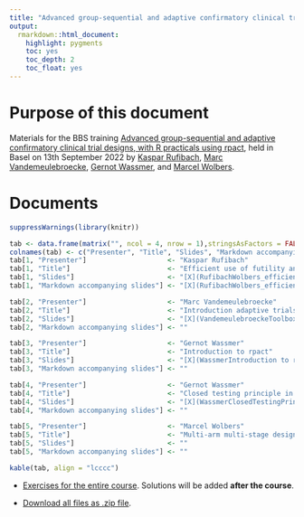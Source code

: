 ```yaml
---
title: "Advanced group-sequential and adaptive confirmatory clinical trial designs, with R practicals using rpact: Efficient use of futility and efficacy interim analyses in group-sequential designs"
output: 
  rmarkdown::html_document:
    highlight: pygments
    toc: yes
    toc_depth: 2
    toc_float: yes
--- 
```


# Purpose of this document

Materials for the BBS training [Advanced group-sequential and adaptive confirmatory clinical trial designs, with R practicals using rpact](https://baselbiometrics.github.io/home/docs/trainings/20220913/agenda.pdf), held in Basel on 13th September 2022 by [Kaspar Rufibach](mailto:kaspar.rufibach@roche.com), [Marc Vandemeulebroecke](mailto:marc.vandemeulebroecke@novartis.com), [Gernot Wassmer](mailto:gernot.wassmer@rpact.com), and [Marcel Wolbers](mailto:marcel.wolbers@roche.com). 

# Documents

```r
suppressWarnings(library(knitr))

tab <- data.frame(matrix("", ncol = 4, nrow = 1),stringsAsFactors = FALSE)
colnames(tab) <- c("Presenter", "Title", "Slides", "Markdown accompanying slides")
tab[1, "Presenter"]                    <- "Kaspar Rufibach"
tab[1, "Title"]                        <- "Efficient use of futility and efficacy interim analyses in group-sequential designs" 
tab[1, "Slides"]                       <- "[X](RufibachWolbers_efficient_interims_handout.pdf)"
tab[1, "Markdown accompanying slides"] <- "[X](RufibachWolbers_efficient_interims.html)"

tab[2, "Presenter"]                    <- "Marc Vandemeulebroecke"
tab[2, "Title"]                        <- "Introduction adaptive trials & sample size re-calculation" 
tab[2, "Slides"]                       <- "[X](VandemeulebroeckeToolbox_AD_MethodsIntro.pdf)"
tab[2, "Markdown accompanying slides"] <- ""

tab[3, "Presenter"]                    <- "Gernot Wassmer"
tab[3, "Title"]                        <- "Introduction to rpact" 
tab[3, "Slides"]                       <- "[X](WassmerIntroduction to rpact.pdf)"
tab[3, "Markdown accompanying slides"] <- ""

tab[4, "Presenter"]                    <- "Gernot Wassmer"
tab[4, "Title"]                        <- "Closed testing principle in adaptive trials" 
tab[4, "Slides"]                       <- "[X](WassmerClosedTestingPrinciple.pdf)"
tab[4, "Markdown accompanying slides"] <- ""

tab[5, "Presenter"]                    <- "Marcel Wolbers"
tab[5, "Title"]                        <- "Multi-arm multi-stage designs" 
tab[5, "Slides"]                       <- ""
tab[5, "Markdown accompanying slides"] <- ""

kable(tab, align = "lcccc")
```

* [Exercises for the entire course](BBSadaptiveCourse13Sep2022_exercises.html). Solutions will be added **after the course**.

* [Download all files as .zip file](BBS_adaptive.zip).








